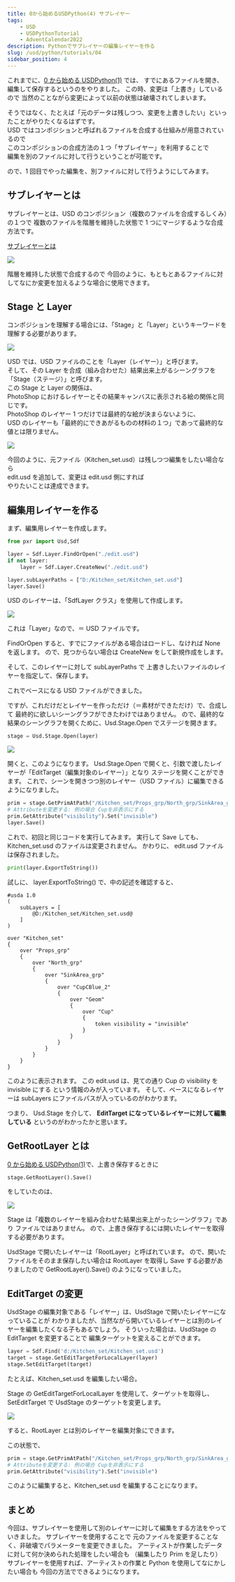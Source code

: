 ```yaml
---
title: 0から始めるUSDPython(4) サブレイヤー
tags:
    - USD
    - USDPythonTutorial
    - AdventCalendar2022
description: Pythonでサブレイヤーの編集レイヤーを作る
slug: /usd/python/tutorials/04
sidebar_position: 4
---
```


これまでに、[0 から始める USDPython(1)](/usd/python/tutorials/01) では、
すでにあるファイルを開き、編集して保存するというのをやりました。
この時、変更は「上書き」しているので
当然のことながら変更によって以前の状態は破壊されてしまいます。

そうではなく、たとえば「元のデータは残しつつ、変更を上書きしたい」といったことがやりたくなるはずです。  
USD ではコンポジションと呼ばれるファイルを合成する仕組みが用意されているので  
このコンポジションの合成方法の１つ「サブレイヤー」を利用することで  
編集を別のファイルに対して行うということが可能です。

ので、1 回目でやった編集を、別ファイルに対して行うようにしてみます。

## サブレイヤーとは

サブレイヤーとは、USD のコンポジション（複数のファイルを合成するしくみ）の１つで
複数のファイルを階層を維持した状態で 1 つにマージするような合成方法です。

[サブレイヤーとは](/usd/sublayer)

![](https://gyazo.com/76645304065930109d3b22a64b46ac43.png)

階層を維持した状態で合成するので
今回のように、もともとあるファイルに対してなにか変更を加えるような場合に使用できます。

## Stage と Layer

コンポジションを理解する場合には、「Stage」と「Layer」というキーワードを
理解する必要があります。

![](https://gyazo.com/98c664089ff5e4257f21cae0a15dd7b2.png)

USD では、USD ファイルのことを「Layer（レイヤー）」と呼びます。  
そして、その Layer を合成（組み合わせた）結果出来上がるシーングラフを「Stage（ステージ）」と呼びます。  
この Stage と Layer の関係は、  
PhotoShop におけるレイヤーとその結果キャンバスに表示される絵の関係と同じです。  
PhotoShop のレイヤー 1 つだけでは最終的な絵が決まらないように、  
USD のレイヤーも「最終的にできあがるものの材料の１つ」であって最終的な値とは限りません。

![](https://gyazo.com/12a713ed7a2c86b99314d2fd14ae47b6.png)

今回のように、元ファイル（Kitchen_set.usd）は残しつつ編集をしたい場合なら  
edit.usd を追加して、変更は edit.usd 側にすれば  
やりたいことは達成できます。

## 編集用レイヤーを作る

まず、編集用レイヤーを作成します。

```python
from pxr import Usd,Sdf

layer = Sdf.Layer.FindOrOpen("./edit.usd")
if not layer:
    layer = Sdf.Layer.CreateNew("./edit.usd")

layer.subLayerPaths = ["D:/Kitchen_set/Kitchen_set.usd"]
layer.Save()
```

USD のレイヤーは、「SdfLayer クラス」を使用して作成します。

![](https://gyazo.com/4a6260c682972e895d487cf5adc8700e.png)

これは「Layer」なので、＝ USD ファイルです。

FindOrOpen すると、すでにファイルがある場合はロードし、なければ None を返します。
ので、見つからない場合は CreateNew をして新規作成をします。

そして、このレイヤーに対して subLayerPaths で
上書きしたいファイルのレイヤーを指定して、保存します。

これでベースになる USD ファイルができました。

ですが、これだけだとレイヤーを作っただけ（＝素材ができただけ）で、合成して
最終的に欲しいシーングラフができたわけではありません。
ので、最終的な結果のシーングラフを開くために、Usd.Stage.Open でステージを開きます。

```python
stage = Usd.Stage.Open(layer)
```

![](https://gyazo.com/a6c4ab6c55953f9c9f6c82dd44911a6d.png)

開くと、このようになります。
Usd.Stage.Open で開くと、引数で渡したレイヤーが「EditTarget（編集対象のレイヤー）」となり
ステージを開くことができます。
これで、シーンを開きつつ別のレイヤー（USD ファイル）に編集できるようになりました。

```python
prim = stage.GetPrimAtPath("/Kitchen_set/Props_grp/North_grp/SinkArea_grp/CupCBlue_2/Geom/Cup")
# Attributeを変更する: 例の場合 Cupを非表示にする
prim.GetAttribute("visibility").Set("invisible")
layer.Save()
```

これで、初回と同じコードを実行してみます。
実行して Save しても、 Kitchen_set.usd のファイルは変更されません。
かわりに、 edit.usd ファイルは保存されました。

```python
print(layer.ExportToString())
```

試しに、 layer.ExportToString() で、中の記述を確認すると、

```
#usda 1.0
(
    subLayers = [
        @D:/Kitchen_set/Kitchen_set.usd@
    ]
)

over "Kitchen_set"
{
    over "Props_grp"
    {
        over "North_grp"
        {
            over "SinkArea_grp"
            {
                over "CupCBlue_2"
                {
                    over "Geom"
                    {
                        over "Cup"
                        {
                            token visibility = "invisible"
                        }
                    }
                }
            }
        }
    }
}
```

このように表示されます。
この edit.usd は、見ての通り Cup の visibility を invisible にする
という情報のみが入っています。
そして、ベースになるレイヤーは subLayers にファイルパスが入っているのがわかります。

つまり、 Usd.Stage を介して、
**EditTarget になっているレイヤーに対して編集している**
というのがわかったかと思います。

## GetRootLayer とは

[0 から始める USDPython(1)](/usd/python/tutorials/01)で、上書き保存するときに

```python
stage.GetRootLayer().Save()
```

をしていたのは、

![](https://gyazo.com/320c80e840ecc2ac56d5fcf778865dd5.png)

Stage は「複数のレイヤーを組み合わせた結果出来上がったシーングラフ」であり
ファイルではありません。
ので、上書き保存するには開いたレイヤーを取得する必要があります。

UsdStage で開いたレイヤーは「RootLayer」と呼ばれています。
ので、開いたファイルをそのまま保存したい場合は RootLayer を取得し
Save する必要がありましたので GetRootLayer().Save()
のようになっていました。

## EditTarget の変更

UsdStage の編集対象である「レイヤー」は、UsdStage で開いたレイヤーになっていることが
わかりましたが、当然ながら開いているレイヤーとは別のレイヤーを編集したくなる子もあるでしょう。
そういった場合は、UsdStage の EditTarget を変更することで
編集ターゲットを変えることができます。

```python
layer = Sdf.Find('d:/Kitchen_set/Kitchen_set.usd')
target = stage.GetEditTargetForLocalLayer(layer)
stage.SetEditTarget(target)
```

たとえば、Kitchen_set.usd を編集したい場合。

Stage の GetEditTargetForLocalLayer を使用して、ターゲットを取得し、
SetEditTarget で UsdStage のターゲットを変更します。

![](https://gyazo.com/158a8ac7714f657ef1d7eb5d45c3e5a5.png)

すると、RootLayer とは別のレイヤーを編集対象にできます。

この状態で、

```python
prim = stage.GetPrimAtPath("/Kitchen_set/Props_grp/North_grp/SinkArea_grp/CupCBlue_2/Geom/Cup")
# Attributeを変更する: 例の場合 Cupを非表示にする
prim.GetAttribute("visibility").Set("invisible")
```

このように編集すると、Kitchen_set.usd を編集することになります。

## まとめ

今回は、サブレイヤーを使用して別のレイヤーに対して編集をする方法をやっていきました。
サブレイヤーを使用することで
元のファイルを変更することなく、非破壊でパラメーターを変更できました。
アーティストが作業したデータに対して何か決められた処理をしたい場合も
（編集したり Prim を足したり）
サブレイヤーを使用すれば、アーティストの作業と Python を使用してなにかしたい場合も
今回の方法でできるようになります。
